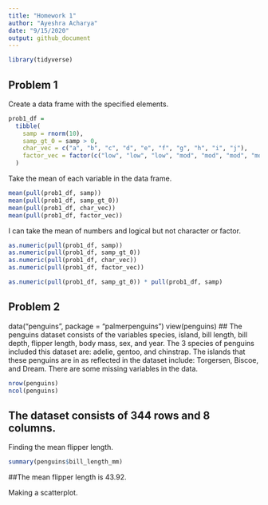 ```yaml
---
title: "Homework 1"
author: "Ayeshra Acharya"
date: "9/15/2020"
output: github_document
---
```


```r
library(tidyverse)
```

## Problem 1

Create a data frame with the specified elements. 

```r
prob1_df = 
  tibble(
    samp = rnorm(10),
    samp_gt_0 = samp > 0,
    char_vec = c("a", "b", "c", "d", "e", "f", "g", "h", "i", "j"),
    factor_vec = factor(c("low", "low", "low", "mod", "mod", "mod", "mod", "high", "high", "high"))
  )
```

Take the mean of each variable in the data frame.

```r
mean(pull(prob1_df, samp))
mean(pull(prob1_df, samp_gt_0))
mean(pull(prob1_df, char_vec))
mean(pull(prob1_df, factor_vec))
```
I can take the mean of numbers and logical but not character or factor. 
```r
as.numeric(pull(prob1_df, samp))
as.numeric(pull(prob1_df, samp_gt_0))
as.numeric(pull(prob1_df, char_vec))
as.numeric(pull(prob1_df, factor_vec))
```
```r
as.numeric(pull(prob1_df, samp_gt_0)) * pull(prob1_df, samp)
```
## Problem 2
data("penguins", package = "palmerpenguins")
view(penguins)
## The penguins dataset consists of the variables species, island, bill length, bill depth, flipper length, body mass, sex, and year. The 3 species of penguins included this dataset are: adelie, gentoo, and chinstrap. The islands that these penguins are in as reflected in the dataset include: Torgersen, Biscoe, and Dream. There are some missing variables in the data. 

```r
nrow(penguins)
ncol(penguins)
```
## The dataset consists of 344 rows and 8 columns. 

Finding the mean flipper length. 
```r
summary(penguins$bill_length_mm)
```
##The mean flipper length is 43.92. 

Making a scatterplot. 


